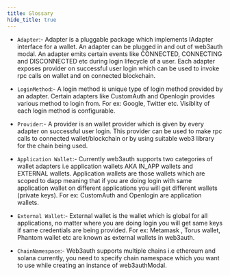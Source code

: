```yaml
---
title: Glossary
hide_title: true
---
```



- `Adapter`:- Adapter is a pluggable package which implements IAdapter interface for a wallet.
  An adapter can be plugged in and out of web3auth modal. An adapter emits certain events like CONNECTED, CONNECTING and DISCONNECTED etc during login lifecycle of a user.
Each adapter exposes provider on successful user login which can be used to invoke rpc calls on wallet and on connected blockchain.

- `LoginMethod`:- A login method is unique type of login method provided by an adapter.
    Certain adapters like CustomAuth and Openlogin provides various method to login from.
    For ex: Google, Twitter etc. Visiblity of each login method is configurable.

- `Provider`:- A provider is an wallet provider which is given by every adapter on successful user login. This provider can be used to make rpc calls to connected wallet/blockchain or by using suitable web3 library for the chain being used.

- `Application Wallet`:- Currently web3auth supports two categories of wallet adapters i.e application wallets AKA IN_APP wallets and EXTERNAL wallets. Application wallets are those wallets which are scoped to dapp meaning that if you are doing login with same application wallet on different applications you will get different wallets (private keys). For ex: CustomAuth and Openlogin are application wallets.

- `External Wallet`:- External wallet is the wallet which is global for all applications, no matter where you are doing login you will get same keys if same credentials are being provided. For ex: Metamask , Torus wallet, Phantom wallet etc are known as external wallets in web3auth.

- `ChainNamespace`:- Web3auth supports multiple chains i.e ethereum and solana currently, you need to specify chain namespace which you want to use while creating an instance of web3authModal.
